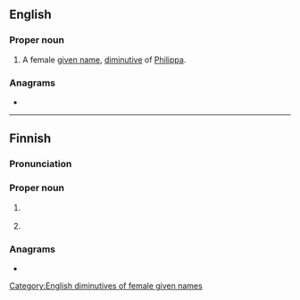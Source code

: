 {{also|pippa}}
==English==

===Proper noun===
{{en-proper noun}}

# A female [[given name]], [[diminutive]] of [[Philippa]].

===Anagrams===
* {{anagrams|en|a=aippp|pappi}}

[[Category:English diminutives of female given names]]

----

==Finnish==

===Pronunciation===
{{fi-p}}

===Proper noun===
{{fi-proper noun}}

# {{lb|fi|rare}} {{given name|fi|female}}
# {{lb|fi|very|rare}} {{surname|fi}}

===Anagrams===
* {{anagrams|fi|a=aippp|pappi}}